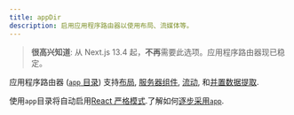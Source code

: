 ```yaml
---
title: appDir
description: 启用应用程序路由器以使用布局、流媒体等。
---
```


> **很高兴知道**: 从 Next.js 13.4 起，**不再**需要此选项。应用程序路由器现已稳定。

应用程序路由器 ([`app` 目录](/docs/app/building-your-application/routing)) 支持[布局](/docs/app/building-your-application/routing/pages-and-layouts), [服务器组件](/docs/app/building-your-application/rendering/server-components), [流动](/docs/app/building-your-application/routing/loading-ui-and-streaming), 和[并置数据提取](/docs/app/building-your-application/data-fetching).

使用`app`目录将自动启用[React 严格模式](https://react.dev/reference/react/StrictMode).了解如何[逐步采用`app`](/docs/app/building-your-application/upgrading/app-router-migration#migrating-from-pages-to-app).
